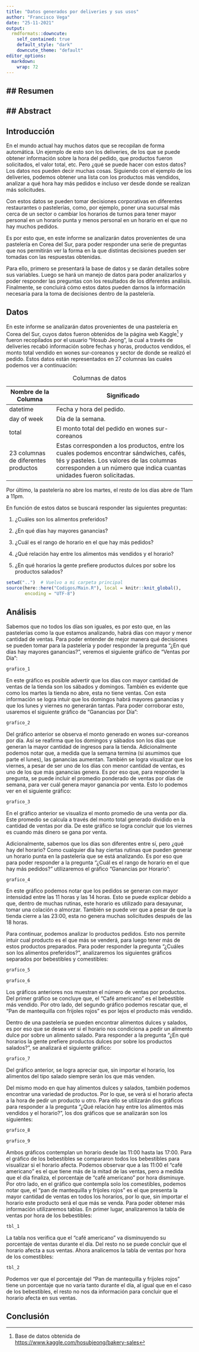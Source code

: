 ```yaml
---
title: "Datos generados por deliveries y sus usos"
author: "Francisco Vega"
date: "25-11-2021"
output:
  rmdformats::downcute:
    self_contained: true
    default_style: "dark"
    downcute_theme: "default"
editor_options: 
  markdown: 
    wrap: 72
---
```


## \#\# Resumen

## \#\# Abstract

## Introducción

En el mundo actual hay muchos datos que se recopilan de forma
automática. Un ejemplo de esto son los deliveries, de los que se puede
obtener información sobre la hora del pedido, que productos fueron
solicitados, el valor total, etc. Pero ¿qué se puede hacer con estos
datos? Los datos nos pueden decir muchas cosas. Siguiendo con el ejemplo
de los deliveries, podemos obtener una lista con los productos más
vendidos, analizar a qué hora hay más pedidos e incluso ver desde donde
se realizan más solicitudes.

Con estos datos se pueden tomar decisiones corporativas en diferentes
restaurantes o pastelerías, como, por ejemplo, poner una sucursal más
cerca de un sector o cambiar los horarios de turnos para tener mayor
personal en un horario punta y menos personal en un horario en el que no
hay muchos pedidos.

Es por esto que, en este informe se analizarán datos provenientes de una
pastelería en Corea del Sur, para poder responder una serie de preguntas
que nos permitirán ver la forma en la que distintas decisiones pueden
ser tomadas con las respuestas obtenidas.

Para ello, primero se presentará la base de datos y se darán detalles
sobre sus variables. Luego se hará un manejo de datos para poder
analizarlos y poder responder las preguntas con los resultados de los
diferentes análisis. Finalmente, se concluirá cómo estos datos pueden
darnos la información necesaria para la toma de decisiones dentro de la
pastelería.

## Datos

En este informe se analizarán datos provenientes de una pastelería en
Corea del Sur, cuyos datos fueron obtenidos de la página web Kaggle[^1]
y fueron recopilados por el usuario "Hosub Jeong", la cual a través de
deliveries recabó información sobre fechas y horas, productos vendidos,
el monto total vendido en wones sur-coreanos y sector de donde se
realizó el pedido. Estos datos están representados en 27 columnas las
cuales podemos ver a continuación:

[^1]: Base de datos obtenida de
    <https://www.kaggle.com/hosubjeong/bakery-sales>

+--------------------+------------------------------------------------------------+
| Nombre de la       | Significado                                                |
| Columna            |                                                            |
+====================+============================================================+
| datetime           | Fecha y hora del pedido.                                   |
+--------------------+------------------------------------------------------------+
| day of week        | Día de la semana.                                          |
+--------------------+------------------------------------------------------------+
| total              | El monto total del pedido en wones sur-coreanos            |
+--------------------+------------------------------------------------------------+
| 23 columnas de     | Estas corresponden a los productos, entre los cuales       |
| diferentes         | podemos encontrar sándwiches, cafés, tés y pasteles. Los   |
| productos          | valores de las columnas corresponden a un número que       |
|                    | indica cuantas unidades fueron solicitadas.                |
+--------------------+------------------------------------------------------------+

: Columnas de datos

Por último, la pastelería no abre los martes, el resto de los días abre
de 11am a 11pm.

En función de estos datos se buscará responder las siguientes preguntas:

1.  ¿Cuáles son los alimentos preferidos?

2.  ¿En qué días hay mayores ganancias?

3.  ¿Cuál es el rango de horario en el que hay más pedidos?

4.  ¿Qué relación hay entre los alimentos más vendidos y el horario?

5.  ¿En qué horarios la gente prefiere productos dulces por sobre los
    productos salados?

```r
setwd("..")  # Vuelvo a mi carpeta principal
source(here::here("Codigos/Main.R"), local = knitr::knit_global(),
       encoding = "UTF-8")
```

## Análisis

Sabemos que no todos los días son iguales, es por esto que, en las pastelerías como la que estamos analizando, habrá días con mayor y menor cantidad de ventas. Para poder entender de mejor manera qué decisiones se pueden tomar para la pastelería y poder responder la pregunta "¿En qué días hay mayores ganancias?", veremos el siguiente
gráfico de "Ventas por Día":

```r
grafico_1
```

En este gráfico es posible advertir que los días con mayor cantidad de ventas de la tienda son los sábados y domingos. También es evidente que como los martes la tienda no abre, esta no tiene ventas. Con esta información se logra intuir que los domingos habrá mayores ganancias y que los lunes y viernes no generarán tantas. Para poder corroborar esto, usaremos el siguiente gráfico de "Ganancias por Día":

```r
grafico_2
```

Del gráfico anterior se observa el monto generado en wones sur-coreanos por día. Así se reafirma que los domingos y sábados son los días que generan la mayor cantidad de ingresos para la tienda. Adicionalmente podemos notar que, a medida que la semana termina (si asumimos que parte el lunes), las ganancias aumentan. También se logra visualizar que los viernes, a pesar de ser uno de los días con menor cantidad de ventas, es uno de los que más ganancias genera. Es por eso que, para responder la pregunta, se puede incluir el promedio ponderado de ventas por días de semana, para ver cuál genera mayor ganancia por venta. Esto lo podemos ver en el siguiente gráfico:

```r
grafico_3
```

En el gráfico anterior se visualiza el monto promedio de una venta por día. Este promedio se calcula a través del monto total generado dividido en la cantidad de ventas por día. De este gráfico se logra concluir que los viernes es cuando más dinero se gana por venta.

Adicionalmente, sabemos que los días son diferentes entre sí, pero ¿qué hay del horario? Como cualquier día hay ciertas rutinas que pueden generar un horario punta en la pastelería que se está analizando. Es por eso que para poder responder a la pregunta "¿Cuál es el rango de horario en el que hay más pedidos?" utilizaremos el gráfico "Ganancias por Horario":

```r
grafico_4
```

En este gráfico podemos notar que los pedidos se generan con mayor intensidad entre las 11 horas y las 14 horas. Esto se puede explicar debido a que, dentro de muchas rutinas, este horario es utilizado para desayunar, tomar una colación o almorzar. También se puede ver que a pesar de que la tienda cierre a las 23:00, esta no genera muchas solicitudes después de las 18 horas.

Para continuar, podemos analizar lo productos pedidos. Esto nos permite intuir cual producto es el que más se venderá, para luego tener más de estos productos preparados. Para poder responder la pregunta "¿Cuáles son los alimentos preferidos?", analizaremos los siguientes gráficos separados por bebestibles y comestibles:

```r
grafico_5
```

```r
grafico_6
```

Los gráficos anteriores nos muestran el número de ventas por productos. Del primer gráfico se concluye que, el "Café americano" es el bebestible más vendido. Por otro lado, del segundo gráfico podemos rescatar que, el "Pan de mantequilla con frijoles rojos" es por lejos el producto más vendido.

Dentro de una pastelería se pueden encontrar alimentos dulces y salados, es por eso que se desea ver si el horario nos condiciona a pedir un alimento dulce por sobre un alimento salado. Para responder a la pregunta "¿En qué horarios la gente prefiere productos dulces por sobre los productos salados?", se analizará el siguiente gráfico:

```r
grafico_7
```

Del gráfico anterior, se logra apreciar que, sin importar el horario, los alimentos del tipo salado siempre serán los que más venden.

Del mismo modo en que hay alimentos dulces y salados, también podemos encontrar una variedad de productos. Por lo que, se verá si el horario afecta a la hora de pedir un producto u otro. Para ello se utilizarán dos gráficos para responder a la pregunta "¿Qué relación hay entre los alimentos más vendidos y el horario?", los dos gráficos que se analizarán son los siguientes:

```r
grafico_8
```

```r
grafico_9
```

Ambos gráficos contemplan un horario desde las 11:00 hasta las 17:00. Para el gráfico de los bebestibles se compararon todos los bebestibles para visualizar si el horario afecta. Podemos observar que a las 11:00 el "café americano" es el que tiene más de la mitad de las ventas, pero a medida que el día finaliza, el porcentaje de "café americano" por hora disminuye. Por otro lado, en el gráfico que contempla solo los comestibles, podemos notar que, el "pan de mantequilla y frijoles rojos" es el que presenta la mayor cantidad de ventas en todos los horarios, por lo que, sin importar el horario este producto será el que más se venda. Para poder obtener más información utilizaremos tablas. En primer lugar, analizaremos la tabla de ventas por hora de los bebestibles:

```r
tbl_1
```

La tabla nos verifica que el "café americano" va disminuyendo su porcentaje de ventas durante el día. Del resto no se puede concluir que el horario afecta a sus ventas. Ahora analicemos la tabla de ventas por hora de los comestibles:

```r
tbl_2
```

Podemos ver que el porcentaje del "Pan de mantequilla y frijoles rojos" tiene un porcentaje que no varía tanto durante el día, al igual que en el caso de los bebestibles, el resto no nos da información para concluir que el horario afecta en sus ventas.

## Conclusión
